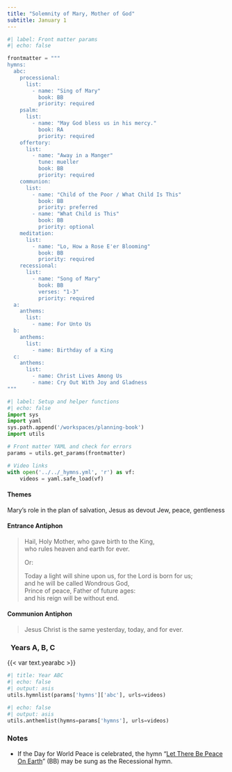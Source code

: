 ```yaml
---
title: "Solemnity of Mary, Mother of God"
subtitle: January 1
---
```


```python
#| label: Front matter params
#| echo: false

frontmatter = """
hymns:
  abc:
    processional:
      list:
        - name: "Sing of Mary"
          book: BB
          priority: required
    psalm:
      list:
        - name: "May God bless us in his mercy."
          book: RA
          priority: required
    offertory:
      list:
        - name: "Away in a Manger"
          tune: mueller
          book: BB
          priority: required
    communion:
      list:
        - name: "Child of the Poor / What Child Is This"
          book: BB
          priority: preferred
        - name: "What Child is This"
          book: BB
          priority: optional
    meditation:
      list:
        - name: "Lo, How a Rose E'er Blooming"
          book: BB
          priority: required
    recessional:
      list:
        - name: "Song of Mary"
          book: BB
          verses: "1-3"
          priority: required
  a:
    anthems:
      list:
        - name: For Unto Us
  b:
    anthems:
      list:
        - name: Birthday of a King
  c:
    anthems:
      list:
        - name: Christ Lives Among Us
        - name: Cry Out With Joy and Gladness
"""
```

```python
#| label: Setup and helper functions
#| echo: false
import sys
import yaml
sys.path.append('/workspaces/planning-book')
import utils

# Front matter YAML and check for errors
params = utils.get_params(frontmatter)

# Video links
with open('../../_hymns.yml', 'r') as vf:
    videos = yaml.safe_load(vf)
```

:::  {.red}
#### **Themes**
:::

Mary's role in the plan of salvation, Jesus as devout Jew, peace, gentleness

:::  {.red}
#### **Entrance Antiphon**
:::

> Hail, Holy Mother, who gave birth to the King,  
> who rules heaven and earth for ever.  
>  
> Or:  
>  
> Today a light will shine upon us, for the Lord is born for us;  
> and he will be called Wondrous God,  
> Prince of peace, Father of future ages:  
> and his reign will be without end.

:::  {.red}
#### **Communion Antiphon**
:::

> Jesus Christ is the same yesterday, today, and for ever.

::: {.titlered}
### &nbsp; Years A, B, C
:::
{{< var text.yearabc >}}

```python
#| title: Year ABC
#| echo: false
#| output: asis
utils.hymnlist(params['hymns']['abc'], urls=videos)
```

```python
#| echo: false
#| output: asis
utils.anthemlist(hymns=params['hymns'], urls=videos)
```

::: {.red}
### Notes
:::

* If the Day for World Peace is celebrated, the hymn “[Let There Be Peace On Earth](https://www.youtube.com/watch?v=rnw-zI0gJI0)” (BB) may be sung as the Recessional hymn.